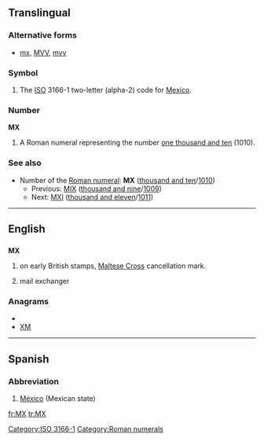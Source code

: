 ==Translingual==

===Alternative forms===
* [[mx]], [[MVV]], [[mvv]]

===Symbol===
{{infl|mul|symbol}}
# The [[ISO]] 3166-1 two-letter (alpha-2) code for [[Mexico]].

===Number===
'''MX'''
# A Roman numeral representing the number [[one thousand and ten]] (1010).

===See also===
* Number of the [[Roman numeral]]: '''MX''' ([[thousand and ten]]/[[1010]])
** Previous: [[MIX]] ([[thousand and nine]]/[[1009]])
** Next: [[MXI]] ([[thousand and eleven]]/[[1011]])

[[Category:ISO 3166-1]]
[[Category:Roman numerals]]

----

==English==

==={{abbreviation}}===
'''MX'''

# {{philately}} on early British stamps, [[w:Maltese Cross#United Kingdom|Maltese Cross]] cancellation mark.
# {{internet}} mail exchanger

===Anagrams===
* {{alphagram|mx}}
* [[XM#English|XM]]


----

==Spanish==

===Abbreviation===
{{infl|es|abbreviation}}

# [[México]] (Mexican state)

[[fr:MX]]
[[tr:MX]]